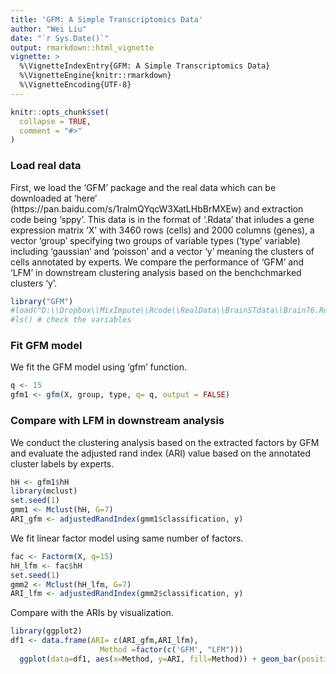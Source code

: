 ---
title: 'GFM: A Simple Transcriptomics Data'
author: "Wei Liu"
date: "`r Sys.Date()`"
output: rmarkdown::html_vignette
vignette: >
  %\VignetteIndexEntry{GFM: A Simple Transcriptomics Data}
  %\VignetteEngine{knitr::rmarkdown}
  %\VignetteEncoding{UTF-8}
---

```{r, include = FALSE}
knitr::opts_chunk$set(
  collapse = TRUE,
  comment = "#>"
)
```

### Load real data
First, we load the 'GFM' package and the real data which can be downloaded at 'here' (https://pan.baidu.com/s/1ralmQYqcW3XatLHbBrMXEw) and extraction code being 'sppy'. This data is in the format of '.Rdata' that inludes a gene expression matrix 'X' with 3460 rows (cells) and 2000 columns (genes), a vector 'group' specifying two groups of variable types ('type' variable) including 'gaussian' and 'poisson' and a vector 'y' meaning the clusters of cells annotated by experts. We compare the performance of 'GFM' and 'LFM' in downstream clustering analysis based on the benchchmarked clusters 'y'.
```{r  eval=FALSE}
library("GFM")
#load("D:\\Dropbox\\MixImpute\\Rcode\\RealData\\BrainSTdata\\Brain76.Rdata")
#ls() # check the variables
```

### Fit GFM model
We fit the GFM model using 'gfm' function.
```{r  eval=FALSE}
q <- 15
gfm1 <- gfm(X, group, type, q= q, output = FALSE)

```

### Compare with LFM in downstream analysis
We conduct the clustering analysis based on the extracted factors by GFM and evaluate the adjusted rand index (ARI) value based on the annotated cluster labels by experts. 
```{r  eval=FALSE}
hH <- gfm1$hH
library(mclust)
set.seed(1)
gmm1 <- Mclust(hH, G=7)
ARI_gfm <- adjustedRandIndex(gmm1$classification, y)

```

We fit linear factor model using same number of factors.
```{r  eval=FALSE}
fac <- Factorm(X, q=15)
hH_lfm <- fac$hH
set.seed(1)
gmm2 <- Mclust(hH_lfm, G=7)
ARI_lfm <- adjustedRandIndex(gmm2$classification, y)

```

Compare with the ARIs by visualization.
```{r  eval=FALSE}
library(ggplot2)
df1 <- data.frame(ARI= c(ARI_gfm,ARI_lfm),
                    Method =factor(c('GFM', "LFM")))
  ggplot(data=df1, aes(x=Method, y=ARI, fill=Method)) + geom_bar(position = "dodge", stat="identity",width = 0.5)
```


